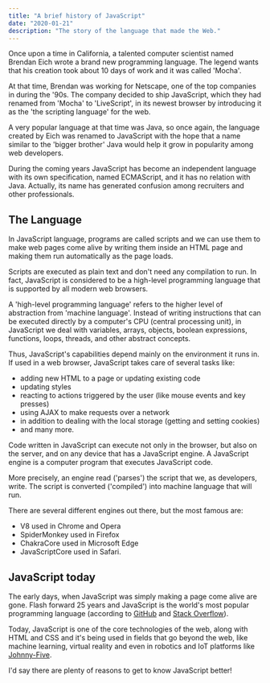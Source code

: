 ```yaml
---
title: "A brief history of JavaScript"
date: "2020-01-21"
description: "The story of the language that made the Web."
---
```


Once upon a time in California, a talented computer scientist named Brendan Eich wrote a brand new programming language.
The legend wants that his creation took about 10 days of work and it was called 'Mocha'.

At that time, Brendan was working for Netscape, one of the top companies in during the '90s.
The company decided to ship JavaScript, which they had renamed from 'Mocha' to 'LiveScript', in its newest browser by introducing it as the 'the scripting language' for the web.

A very popular language at that time was Java, so once again, the language created by Eich was renamed to JavaScript with the hope that a name similar to the 'bigger brother' Java would help it grow in popularity among web developers.

During the coming years JavaScript has become an independent language with its own specification, named ECMAScript, and it has no relation with Java.
Actually, its name has generated confusion among recruiters and other professionals.

## The Language

In JavaScript language, programs are called scripts and we can use them to make web pages come alive by writing them inside an HTML page and making them run automatically as the page loads.

Scripts are executed as plain text and don't need any compilation to run.
In fact, JavaScript is considered to be a high-level programming language that is supported by all modern web browsers.

A 'high-level programming language' refers to the higher level of abstraction from 'machine language'.
Instead of writing instructions that can be executed directly by a computer's CPU (central processing unit), in JavaScript we deal with variables, arrays, objects, boolean expressions, functions, loops, threads, and other abstract concepts.

Thus, JavaScript's capabilities depend mainly on the environment it runs in.
If used in a web browser, JavaScript takes care of several tasks like:

- adding new HTML to a page or updating existing code
- updating styles
- reacting to actions triggered by the user (like mouse events and key presses)
- using AJAX to make requests over a network
- in addition to dealing with the local storage (getting and setting cookies)
- and many more.

Code written in JavaScript can execute not only in the browser, but also on the server, and on any device that has a JavaScript engine.
A JavaScript engine is a computer program that executes JavaScript code.

More precisely, an engine read ('parses') the script that we, as developers, write.
The script is converted ('compiled') into machine language that will run.

There are several different engines out there, but the most famous are:

- V8 used in Chrome and Opera
- SpiderMonkey used in Firefox
- ChakraCore used in Microsoft Edge
- JavaScriptCore used in Safari.

## JavaScript today

The early days, when JavaScript was simply making a page come alive are gone.
Flash forward 25 years and JavaScript is the world's most popular programming language (according to [GitHub](https://octoverse.github.com) and [Stack Overflow](https://insights.stackoverflow.com/survey/2019)).

Today, JavaScript is one of the core technologies of the web, along with HTML and CSS and it's being used in fields that go beyond the web, like machine learning, virtual reality and even in robotics and IoT platforms like [Johnny-Five](http://johnny-five.io).

I'd say there are plenty of reasons to get to know JavaScript better!
